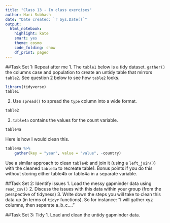 ```yaml
---
title: "Class 13 - In class exercises"
author: Hari Subhash
date: "Date created: `r Sys.Date()`"
output:
  html_notebook:
    highlight: kate
    smart: yes
    theme: cosmo
    code_folding: show
    df_print: paged
---
```

##Task Set 1: Repeat after me
1. The `table1` below is a tidy dataset. `gather()` the columns case and population to create an untidy table that mirrors `table2`. See question 2 below to see how `table2` looks.
```r
library(tidyverse)
table1
```

2. Use `spread()` to spread the `type` column into a wide format.
```r
table2
```

3. `table4a` contains the values for the count variable.

```r
table4a
```
Here is how I would clean this.
```r
table4a %>% 
    gather(key = "year", value = "value", -country)
```

Use a similar approach to clean `table4b` and join it (using a `left_join()`) with the cleaned `table4a` to recreate table1. Bonus points if you do this without storing either table4b or table4a in a separate variable.


##Task Set 2: Identify issues
1. Load the messy gapminder data using `read_csv()`
2. Discuss the issues with this data within your group (from the perspective of tidyness)
3. Write down the steps you will take to clean this data up (in terms of `tidyr` functions). So for instance: "I will gather xyz columns, then separate a_b_c...."

##Task Set 3: Tidy
1. Load and clean the untidy gapminder data.

